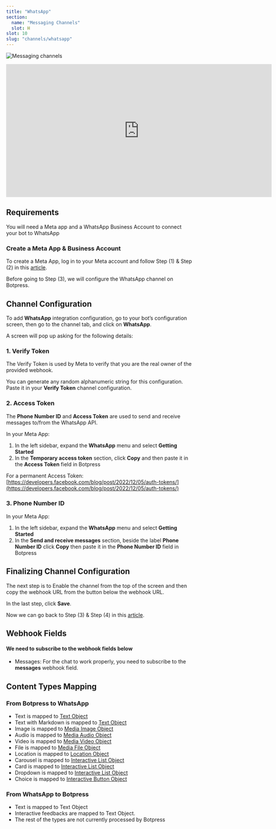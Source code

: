 ```yaml
---
title: "WhatsApp"
section:
  name: "Messaging Channels"
  slot: H
slot: 10
slug: "channels/whatsapp"
---
```


![Messaging channels](/docs/whatsapp-banner.png)

<iframe
  data-youtube-iframe
  width="720"
  height="360"
  src="https://www.youtube.com/embed/LQd1iGJLj58"
  title="YouTube video player"
  frameborder="0"
  allow="accelerometer; autoplay; clipboard-write; encrypted-media; gyroscope; picture-in-picture; web-share"
  allowfullscreen
></iframe>

## Requirements

You will need a Meta app and a WhatsApp Business Account to connect your bot to WhatsApp

### Create a Meta App & Business Account

To create a Meta App, log in to your Meta account and follow Step (1) & Step (2) in this [article](https://developers.facebook.com/docs/whatsapp/cloud-api/get-started#set-up-developer-assets).

Before going to Step (3), we will configure the WhatsApp channel on Botpress.

## Channel Configuration

To add **WhatsApp** integration configuration, go to your bot’s configuration screen, then go to the channel tab, and click on **WhatsApp**.

A screen will pop up asking for the following details:

### 1. Verify Token

The Verify Token is used by Meta to verify that you are the real owner of the provided webhook.

You can generate any random alphanumeric string for this configuration. Paste it in your **Verify Token** channel configuration.

### 2. Access Token

The **Phone Number ID** and **Access Token** are used to send and receive messages to/from the WhatsApp API.

In your Meta App:

1.  In the left sidebar, expand the **WhatsApp** menu and select **Getting Started**
2.  In the **Temporary access token** section, click **Copy** and then paste it in the **Access Token** field in Botpress

For a permanent Access Token: [https://developers.facebook.com/blog/post/2022/12/05/auth-tokens/](https://developers.facebook.com/blog/post/2022/12/05/auth-tokens/)

### 3. Phone Number ID

In your Meta App:

1.  In the left sidebar, expand the **WhatsApp** menu and select **Getting Started**
2.  In the **Send and receive messages** section, beside the label **Phone Number ID** click **Copy** then paste it in the **Phone Number ID** field in Botpress

## Finalizing Channel Configuration

The next step is to Enable the channel from the top of the screen and then copy the webhook URL from the button below the webhook URL.

In the last step, click **Save**.

Now we can go back to Step (3) & Step (4) in this [article](https://developers.facebook.com/docs/whatsapp/cloud-api/get-started#set-up-developer-assets).

## Webhook Fields

#### We need to subscribe to the webhook fields below

- Messages: For the chat to work properly, you need to subscribe to the **messages** webhook field.

## Content Types Mapping

### From Botpress to WhatsApp

- Text is mapped to [Text Object](https://developers.facebook.com/docs/whatsapp/cloud-api/reference/messages#text-object)
- Text with Markdown is mapped to [Text Object](https://developers.facebook.com/docs/whatsapp/cloud-api/reference/messages#text-object)
- Image is mapped to [Media Image Object](https://developers.facebook.com/docs/whatsapp/cloud-api/reference/messages#media-object)
- Audio is mapped to [Media Audio Object](https://developers.facebook.com/docs/whatsapp/cloud-api/reference/messages#media-object)
- Video is mapped to [Media Video Object](https://developers.facebook.com/docs/whatsapp/cloud-api/reference/messages#media-object)
- File is mapped to [Media File Object](https://developers.facebook.com/docs/whatsapp/cloud-api/reference/messages#media-object)
- Location is mapped to [Location Object](https://developers.facebook.com/docs/whatsapp/cloud-api/reference/messages#location-object)
- Carousel is mapped to [Interactive List Object](https://developers.facebook.com/docs/whatsapp/cloud-api/reference/messages#interactive-object)
- Card is mapped to [Interactive List Object](https://developers.facebook.com/docs/whatsapp/cloud-api/reference/messages#interactive-object)
- Dropdown is mapped to [Interactive List Object](https://developers.facebook.com/docs/whatsapp/cloud-api/reference/messages#interactive-object)
- Choice is mapped to [Interactive Button Object](https://developers.facebook.com/docs/whatsapp/cloud-api/reference/messages#interactive-object)

### From WhatsApp to Botpress

- Text is mapped to Text Object
- Interactive feedbacks are mapped to Text Object.
- The rest of the types are not currently processed by Botpress
